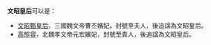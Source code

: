 '''文昭皇后'''可以是：
*[[文昭甄皇后|文昭甄皇后]]，三國魏文帝曹丕嬪妃，封號至夫人，後追諡為文昭皇后。
*[[高照容|高照容]]，北魏孝文帝元宏嬪妃，封號至貴人，後追諡為文昭皇后。

{{Disambiguation|Cat=四字皇后封号消歧义}}